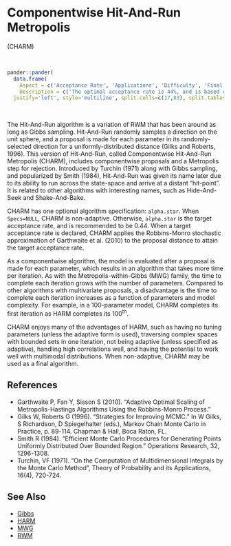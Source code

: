 # <a name='charm'>Componentwise Hit-And-Run Metropolis</a>

(<a name='charm'>CHARM</a>)

<br>
```r
pander::pander(
  data.frame(
    Aspect = c('Acceptance Rate', 'Applications', 'Difficulty', 'Final Algorithm?', 'Proposal'),
    Description = c('The optimal acceptance rate is 44%, and is based on the univariate normality of each marginal posterior distribution. The observed acceptance rate may be suitable in the interval [15%,50%].', 'This is a widely applicable, general-purpose algorithm.','This algorithm is easy for a beginner. There are no algorithm specifications (although one is optional), and tuning is unnecessary.','Yes.', 'Componentwise.')),
  justify='left', style='multiline', split.cells=c(17,83), split.tables=Inf)
```

<br>

The Hit-And-Run algorithm is a variation of RWM that has been around as long as Gibbs sampling. Hit-And-Run randomly samples a direction on the unit sphere, and a proposal is made for each parameter in its randomly-selected direction for a uniformly-distributed distance (Gilks and Roberts, 1996). This version of Hit-And-Run, called Componentwise Hit-And-Run Metropolis (CHARM), includes componentwise proposals and a Metropolis step for rejection. Introduced by Turchin (1971) along with Gibbs sampling, and popularized by Smith (1984), Hit-And-Run was given its name later due to its ability to run across the state-space and arrive at a distant "hit-point". It is related to other algorithms with interesting names, such as Hide-And-Seek and Shake-And-Bake.

CHARM has one optional algorithm specification: `alpha.star`. When `Specs=NULL`, CHARM is non-adaptive. Otherwise, `alpha.star` is the target acceptance rate, and is recommended to be 0.44. When a target acceptance rate is declared, CHARM applies the Robbins-Monro stochastic approximation of Garthwaite et al. (2010) to the proposal distance to attain the target acceptance rate.

As a componentwise algorithm, the model is evaluated after a proposal is made for each parameter, which results in an algorithm that takes more time per iteration. As with the Metropolis-within-Gibbs (MWG) family, the time to complete each iteration grows with the number of parameters. Compared to other algorithms with multivariate proposals, a disadvantage is the time to complete each iteration increases as a function of parameters and model complexity. For example, in a 100-parameter model, CHARM completes its first iteration as HARM completes its 100^th^.

CHARM enjoys many of the advantages of HARM, such as having no tuning parameters (unless the adaptive form is used), traversing complex spaces with bounded sets in one iteration, not being adaptive (unless specified as adaptive), handling high correlations well, and having the potential to work well with multimodal distributions. When non-adaptive, CHARM may be used as a final algorithm.

## References

- Garthwaite P, Fan Y, Sisson S (2010). "Adaptive Optimal Scaling of Metropolis-Hastings Algorithms Using the Robbins-Monro Process."
- Gilks W, Roberts G (1996). "Strategies for Improving MCMC." In W Gilks, S Richardson, D Spiegelhalter (eds.), Markov Chain Monte Carlo in Practice, p. 89-114. Chapman & Hall, Boca Raton, FL.
- Smith R (1984). "Efficient Monte Carlo Procedures for Generating Points Uniformly Distributed Over Bounded Region." Operations Research, 32, 1296-1308.
- Turchin, VF (1971). "On the Computation of Multidimensional Integrals by the Monte Carlo Method", Theory of Probability and its Applications, 16(4), 720-724.

## See Also

- [Gibbs](#gibbs)
- [HARM](#harm)
- [MWG](#mwg)
- [RWM](#rwm)
